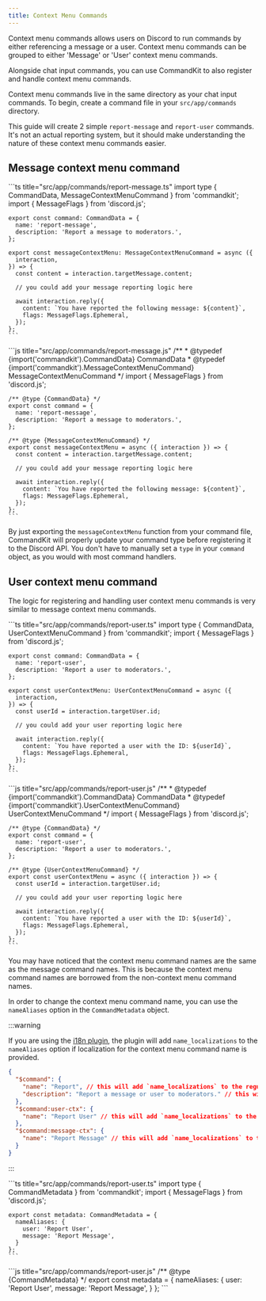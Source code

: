 ```yaml
---
title: Context Menu Commands
---
```



Context menu commands allows users on Discord to run commands by
either referencing a message or a user. Context menu commands can be
grouped to either 'Message' or 'User' context menu commands.

Alongside chat input commands, you can use CommandKit to also register
and handle context menu commands.

Context menu commands live in the same directory as your chat input
commands. To begin, create a command file in your `src/app/commands`
directory.

This guide will create 2 simple `report-message` and `report-user`
commands. It's not an actual reporting system, but it should make
understanding the nature of these context menu commands easier.

## Message context menu command

<Tabs>
  <TabItem value="ts" label="TypeScript" default>
    ```ts title="src/app/commands/report-message.ts"
    import type { CommandData, MessageContextMenuCommand } from 'commandkit';
    import { MessageFlags } from 'discord.js';

    export const command: CommandData = {
      name: 'report-message',
      description: 'Report a message to moderators.',
    };

    export const messageContextMenu: MessageContextMenuCommand = async ({
      interaction,
    }) => {
      const content = interaction.targetMessage.content;

      // you could add your message reporting logic here

      await interaction.reply({
        content: `You have reported the following message: ${content}`,
        flags: MessageFlags.Ephemeral,
      });
    };
    ```

  </TabItem>
  <TabItem value="js" label="JavaScript">
    ```js title="src/app/commands/report-message.js"
    /**
     * @typedef {import('commandkit').CommandData} CommandData
     * @typedef {import('commandkit').MessageContextMenuCommand} MessageContextMenuCommand
     */
    import { MessageFlags } from 'discord.js';

    /** @type {CommandData} */
    export const command = {
      name: 'report-message',
      description: 'Report a message to moderators.',
    };

    /** @type {MessageContextMenuCommand} */
    export const messageContextMenu = async ({ interaction }) => {
      const content = interaction.targetMessage.content;

      // you could add your message reporting logic here

      await interaction.reply({
        content: `You have reported the following message: ${content}`,
        flags: MessageFlags.Ephemeral,
      });
    };
    ```

  </TabItem>
</Tabs>

By just exporting the `messageContextMenu` function from your command
file, CommandKit will properly update your command type before
registering it to the Discord API. You don't have to manually set a
`type` in your `command` object, as you would with most command
handlers.

## User context menu command

The logic for registering and handling user context menu commands is
very similar to message context menu commands.

<Tabs>
  <TabItem value="ts" label="TypeScript" default>
    ```ts title="src/app/commands/report-user.ts"
    import type { CommandData, UserContextMenuCommand } from 'commandkit';
    import { MessageFlags } from 'discord.js';

    export const command: CommandData = {
      name: 'report-user',
      description: 'Report a user to moderators.',
    };

    export const userContextMenu: UserContextMenuCommand = async ({
      interaction,
    }) => {
      const userId = interaction.targetUser.id;

      // you could add your user reporting logic here

      await interaction.reply({
        content: `You have reported a user with the ID: ${userId}`,
        flags: MessageFlags.Ephemeral,
      });
    };
    ```

  </TabItem>
  <TabItem value="js" label="JavaScript">
    ```js title="src/app/commands/report-user.js"
    /**
     * @typedef {import('commandkit').CommandData} CommandData
     * @typedef {import('commandkit').UserContextMenuCommand} UserContextMenuCommand
     */
    import { MessageFlags } from 'discord.js';

    /** @type {CommandData} */
    export const command = {
      name: 'report-user',
      description: 'Report a user to moderators.',
    };

    /** @type {UserContextMenuCommand} */
    export const userContextMenu = async ({ interaction }) => {
      const userId = interaction.targetUser.id;

      // you could add your user reporting logic here

      await interaction.reply({
        content: `You have reported a user with the ID: ${userId}`,
        flags: MessageFlags.Ephemeral,
      });
    };
    ```

  </TabItem>
</Tabs>

You may have noticed that the context menu command names are the same as the message command names.
This is because the context menu command names are borrowed from the non-context menu command names.

In order to change the context menu command name, you can use the `nameAliases` option in the `CommandMetadata` object.

:::warning

If you are using the [i18n plugin](../05-official-plugins/05-commandkit-i18n.mdx), the plugin will add `name_localizations` to the `nameAliases` option if localization for the context menu command name is provided.

```json title="src/app/locales/en/command.json"
{
  "$command": {
    "name": "Report", // this will add `name_localizations` to the regular command name
    "description": "Report a message or user to moderators." // this will add `description_localizations` to the regular command description
  },
  "$command:user-ctx": {
    "name": "Report User" // this will add `name_localizations` to the `nameAliases.user` option
  },
  "$command:message-ctx": {
    "name": "Report Message" // this will add `name_localizations` to the `nameAliases.message` option
  }
}
```

:::

<Tabs>
  <TabItem value="ts" label="TypeScript" default>
    ```ts title="src/app/commands/report-user.ts"
    import type { CommandMetadata } from 'commandkit';
    import { MessageFlags } from 'discord.js';

    export const metadata: CommandMetadata = {
      nameAliases: {
        user: 'Report User',
        message: 'Report Message',
      }
    };
    ```

  </TabItem>
  <TabItem value="js" label="JavaScript">
    ```js title="src/app/commands/report-user.js"
    /** @type {CommandMetadata} */
    export const metadata = {
      nameAliases: {
        user: 'Report User',
        message: 'Report Message',
      }
    };
    ```
  </TabItem>
</Tabs>
